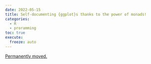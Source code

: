 ```yaml
---
date: 2022-05-15
title: Self-documenting {ggplot}s thanks to the power of monads!
categories:
  - R
  - proramming
toc: true
execute:
  freeze: auto
---
```


[Permanently moved.](../../posts/2022-05-15-self_doc_ggplot.qmd)
